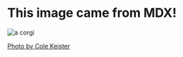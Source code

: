# This image came from MDX!

![a corgi ](/images/corgi-cole-keister-unsplash.jpg)

[Photo by Cole Keister](https://unsplash.com/photos/cX-KEISwDIw)
